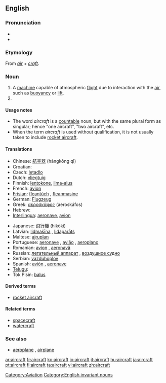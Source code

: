 {{wikipedia}}
==English==

===Pronunciation===
* {{IPA|/ɛəkɹɑː̩ft/}}
*{{audio|en-us-aircraft.ogg|Audio (US)}}

===Etymology===
From ''[[air]]'' + ''[[craft]]''.

===Noun===
{{en-noun|pl=aircraft}}

# A [[machine]] capable of atmospheric [[flight]] due to interaction with the [[air]], such as [[buoyancy]] or [[lift]].
# {{plural of|[[aircraft]]}}

====Usage notes====
*The word ''aircraft'' is a [[Appendix:Glossary#countable|countable]] noun, but with the same plural form as singular; hence "one aircraft", "two aircraft", etc.
*When the term ''aircraft'' is used without qualification, it is not usually taken to include [[rocket aircraft]].

====Translations====
{{trans-top|machine capable of atmospheric flight}}
*Chinese: [[航空器]] (hángkōng qì)
*Croatian: {{t-|hr|zrakoplov|m}}
*Czech: [[letadlo]] {{n}}
*Dutch: [[vliegtuig]] {{n}}
*Finnish: [[lentokone]], [[ilma-alus]]
*French: [[avion]] {{m}}
*[[Frisian]]: [[fleantúch]] {{n}}, [[fleanmasine]]
*German: [[Flugzeug]] {{n}}
*Greek: [[αεροσκάφος]] (aeroskáfos) {{n}}
*Hebrew: {{t-|he|כלי טיס|sc=Hebr|alt=כְּלִי טַיִס|tr=kli-tayis}} {{m}}
*[[Interlingua]]: [[aeronave]], [[avion]]
{{trans-mid}}
*Japanese: [[飛行機]] (hikōki)
*Latvian: [[lidmašīna]] {{f}}, [[lidaparāts]] {{m}}
*Maltese: [[ajruplan]]
*Portuguese: [[aeronave]] {{f}}, [[avião]] {{m}}, [[aeroplano]] {{m}}
*Romanian: [[avion]] {{n}}, [[aeronavă]] {{f}}
*Russian: [[летательный аппарат]] {{m}}, [[воздушное судно]] {{n}}
*Serbian: [[vazduhoplov]]
*Spanish: [[avión]] {{m}}, [[aeronave]] {{m}}
*[[Telugu]]: {{t-|te|విమానము|tr=vimaanamu}}
*Tok Pisin: [[balus]]
{{trans-bottom}}

====Derived terms====
*[[rocket aircraft]]

====Related terms====
*[[spacecraft]]
*[[watercraft]]

===See also===
*[[aeroplane]] {{italbrac|UK}}, [[airplane]] {{italbrac|US}}

[[Category:Aviation]]
[[Category:English invariant nouns]]

[[ar:aircraft]]
[[fr:aircraft]]
[[ko:aircraft]]
[[io:aircraft]]
[[it:aircraft]]
[[hu:aircraft]]
[[ja:aircraft]]
[[pt:aircraft]]
[[fi:aircraft]]
[[ta:aircraft]]
[[vi:aircraft]]
[[zh:aircraft]]